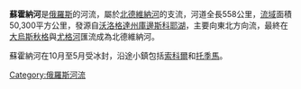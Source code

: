 {{Coord|60.02352250000001|43.0418944|source:GoogleMaps|display=title}}
'''蘇霍納河'''是[[俄羅斯|俄羅斯]]的河流，屬於[[北德維納河|北德維納河]]的支流，河道全長558公里，[[流域|流域]]面積50,300平方公里，發源自[[沃洛格達州|沃洛格達州]][[庫邊斯科耶湖|庫邊斯科耶湖]]，主要向東北方向流，最終在[[大烏斯秋格|大烏斯秋格]]與[[尤格河|尤格河]]匯流成為北德維納河。

蘇霍納河在10月至5月受冰封，沿途小鎮包括[[索科爾|索科爾]]和[[托季馬|托季馬]]。

{{Authority control}}
[[Category:俄羅斯河流|Category:俄羅斯河流]]

{{Russia-geo-stub}}
